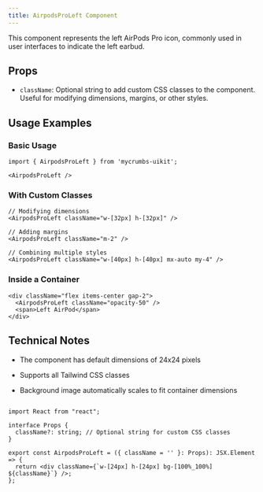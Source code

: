 ```yaml
---
title: AirpodsProLeft Component
---
```


This component represents the left AirPods Pro icon, commonly used in user interfaces to indicate the left earbud.

## Props

* `className`: Optional string to add custom CSS classes to the component. Useful for modifying dimensions, margins, or other styles.

## Usage Examples

### Basic Usage

```tsx
import { AirpodsProLeft } from 'mycrumbs-uikit';

<AirpodsProLeft />
```

### With Custom Classes

```tsx
// Modifying dimensions
<AirpodsProLeft className="w-[32px] h-[32px]" />

// Adding margins
<AirpodsProLeft className="m-2" />

// Combining multiple styles
<AirpodsProLeft className="w-[40px] h-[40px] mx-auto my-4" />
```

### Inside a Container

```tsx
<div className="flex items-center gap-2">
  <AirpodsProLeft className="opacity-50" />
  <span>Left AirPod</span>
</div>
```

## Technical Notes

* The component has default dimensions of 24x24 pixels

* Supports all Tailwind CSS classes

* Background image automatically scales to fit container dimensions

```tsx

import React from "react";

interface Props {
  className?: string; // Optional string for custom CSS classes
}

export const AirpodsProLeft = ({ className = '' }: Props): JSX.Element => {
  return <div className={`w-[24px] h-[24px] bg-[100%_100%] ${className}`} />;
};
```